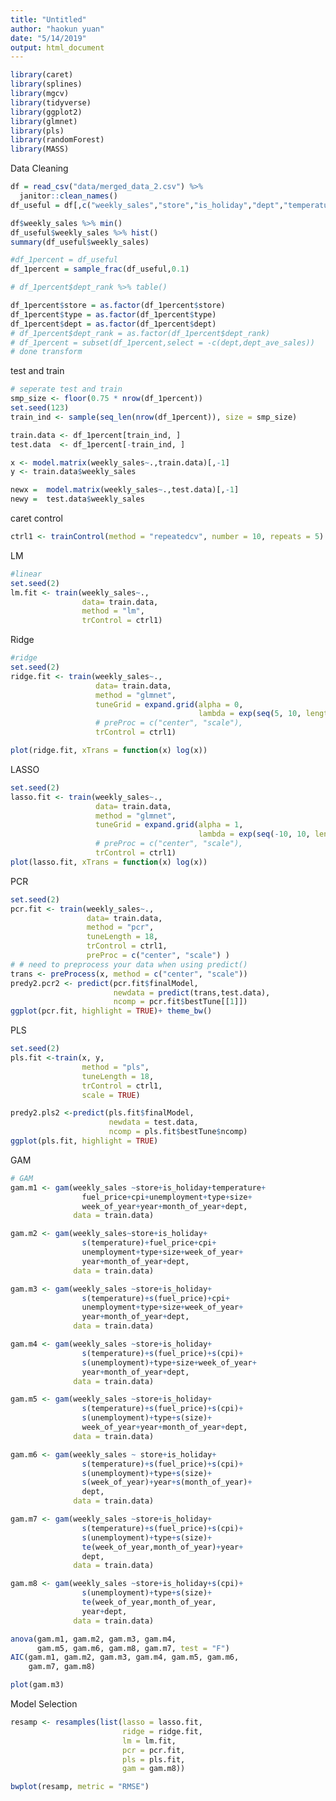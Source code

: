 ```yaml
---
title: "Untitled"
author: "haokun yuan"
date: "5/14/2019"
output: html_document
---
```


```r
library(caret)
library(splines)
library(mgcv)
library(tidyverse)
library(ggplot2)
library(glmnet)
library(pls)
library(randomForest)
library(MASS)
```

Data Cleaning
```r
df = read_csv("data/merged_data_2.csv") %>% 
  janitor::clean_names()
df_useful = df[,c("weekly_sales","store","is_holiday","dept","temperature","fuel_price","cpi","unemployment","type","size","week_of_year","year","month_of_year")]

df$weekly_sales %>% min()
df_useful$weekly_sales %>% hist()
summary(df_useful$weekly_sales)

#df_1percent = df_useful
df_1percent = sample_frac(df_useful,0.1)

# df_1percent$dept_rank %>% table()

df_1percent$store = as.factor(df_1percent$store)
df_1percent$type = as.factor(df_1percent$type)
df_1percent$dept = as.factor(df_1percent$dept)
# df_1percent$dept_rank = as.factor(df_1percent$dept_rank)
# df_1percent = subset(df_1percent,select = -c(dept,dept_ave_sales))
# done transform
```

test and train
```r
# seperate test and train 
smp_size <- floor(0.75 * nrow(df_1percent))
set.seed(123)
train_ind <- sample(seq_len(nrow(df_1percent)), size = smp_size)

train.data <- df_1percent[train_ind, ]
test.data  <- df_1percent[-train_ind, ]

x <- model.matrix(weekly_sales~.,train.data)[,-1]
y <- train.data$weekly_sales

newx =  model.matrix(weekly_sales~.,test.data)[,-1]
newy =  test.data$weekly_sales

```
caret control
```r
ctrl1 <- trainControl(method = "repeatedcv", number = 10, repeats = 5)
```
LM
```r
#linear 
set.seed(2)
lm.fit <- train(weekly_sales~.,
                data= train.data,
                method = "lm",
                trControl = ctrl1)
```
Ridge
```r
#ridge
set.seed(2)
ridge.fit <- train(weekly_sales~.,
                   data= train.data,
                   method = "glmnet",
                   tuneGrid = expand.grid(alpha = 0, 
                                          lambda = exp(seq(5, 10, length=100))),
                   # preProc = c("center", "scale"),
                   trControl = ctrl1)

plot(ridge.fit, xTrans = function(x) log(x))
```

LASSO
```r
set.seed(2)
lasso.fit <- train(weekly_sales~.,
                   data= train.data,
                   method = "glmnet",
                   tuneGrid = expand.grid(alpha = 1, 
                                          lambda = exp(seq(-10, 10, length=100))),
                   # preProc = c("center", "scale"),
                   trControl = ctrl1)
plot(lasso.fit, xTrans = function(x) log(x))
```

PCR
```r
set.seed(2)
pcr.fit <- train(weekly_sales~.,
                 data= train.data,
                 method = "pcr",
                 tuneLength = 18,
                 trControl = ctrl1,
                 preProc = c("center", "scale") )
# # need to preprocess your data when using predict()
trans <- preProcess(x, method = c("center", "scale"))
predy2.pcr2 <- predict(pcr.fit$finalModel, 
                       newdata = predict(trans,test.data),
                       ncomp = pcr.fit$bestTune[[1]])
ggplot(pcr.fit, highlight = TRUE)+ theme_bw()
```

PLS
```r
set.seed(2)
pls.fit <-train(x, y,
                method = "pls",
                tuneLength = 18,
                trControl = ctrl1,
                scale = TRUE)

predy2.pls2 <-predict(pls.fit$finalModel,
                      newdata = test.data,
                      ncomp = pls.fit$bestTune$ncomp)
ggplot(pls.fit, highlight = TRUE)
```

GAM
```r
# GAM
gam.m1 <- gam(weekly_sales ~store+is_holiday+temperature+
                fuel_price+cpi+unemployment+type+size+
                week_of_year+year+month_of_year+dept,
              data = train.data)

gam.m2 <- gam(weekly_sales~store+is_holiday+
                s(temperature)+fuel_price+cpi+
                unemployment+type+size+week_of_year+
                year+month_of_year+dept,
              data = train.data)

gam.m3 <- gam(weekly_sales ~store+is_holiday+
                s(temperature)+s(fuel_price)+cpi+
                unemployment+type+size+week_of_year+
                year+month_of_year+dept,
              data = train.data)

gam.m4 <- gam(weekly_sales ~store+is_holiday+
                s(temperature)+s(fuel_price)+s(cpi)+
                s(unemployment)+type+size+week_of_year+
                year+month_of_year+dept,
              data = train.data)

gam.m5 <- gam(weekly_sales ~store+is_holiday+
                s(temperature)+s(fuel_price)+s(cpi)+
                s(unemployment)+type+s(size)+
                week_of_year+year+month_of_year+dept,
              data = train.data)

gam.m6 <- gam(weekly_sales ~ store+is_holiday+
                s(temperature)+s(fuel_price)+s(cpi)+
                s(unemployment)+type+s(size)+
                s(week_of_year)+year+s(month_of_year)+
                dept, 
              data = train.data)

gam.m7 <- gam(weekly_sales ~store+is_holiday+
                s(temperature)+s(fuel_price)+s(cpi)+
                s(unemployment)+type+s(size)+
                te(week_of_year,month_of_year)+year+
                dept,
              data = train.data)

gam.m8 <- gam(weekly_sales ~store+is_holiday+s(cpi)+
                s(unemployment)+type+s(size)+
                te(week_of_year,month_of_year,                                   temperature,fuel_price)+
                year+dept,
              data = train.data)

anova(gam.m1, gam.m2, gam.m3, gam.m4,
      gam.m5, gam.m6, gam.m8, gam.m7, test = "F")
AIC(gam.m1, gam.m2, gam.m3, gam.m4, gam.m5, gam.m6,
    gam.m7, gam.m8)

plot(gam.m3)
```


Model Selection
```r
resamp <- resamples(list(lasso = lasso.fit, 
                         ridge = ridge.fit, 
                         lm = lm.fit,
                         pcr = pcr.fit,
                         pls = pls.fit,
                         gam = gam.m8))

bwplot(resamp, metric = "RMSE")
```

